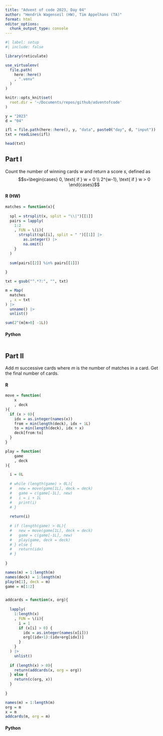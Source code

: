 ```yaml
---
title: "Advent of code 2023, Day 04"
author: "Hendrik Wagenseil (HW), Tim Appelhans (TA)"
format: html
editor_options: 
  chunk_output_type: console
---
```


```r
#| label: setup
#| include: false

library(reticulate)

use_virtualenv(
  file.path(
    here::here()
    , ".venv"
  )
)

knitr::opts_knit$set(
  root.dir = '~/Documents/repos/github/adventofcode'
)

y = "2023"
d = "04"

ifl = file.path(here::here(), y, "data", paste0("day", d, "input"))
txt = readLines(ifl)
```

```r
head(txt)
```


::: {.panel-tabset}

## Part I

Count the number of winning cards $w$ and return a score $s$, defined as 
$$s=\begin{cases}
0, \text{ if } w = 0 \\
2^{w-1}, \text{ if } w > 0 
\end{cases}$$

::: {.panel-tabset}

#### R (HW)

```r

matches = function(x){
  
  spl = strsplit(x, split = "\\|")[[1]]
  pairs = lapply(
    1:2
    , FUN = \(i){
      strsplit(spl[i], split = " ")[[1]] |> 
        as.integer() |> 
        na.omit()
    }
  )
  
  sum(pairs[[2]] %in% pairs[[1]])
  
}

txt = gsub("^.*?:", "", txt) 

m = Map(
  matches
  , x = txt
) |> 
  unname() |> 
  unlist() 

sum(2^(m[m>0] -1L))
```

#### Python

```python
```

:::


## Part II

Add $m$ successive cards where $m$ is the number of matches in a card.
Get the final number of cards.

::: {.panel-tabset}

#### R

```r

move = function(
    x
    , deck
){
  if (x > 0){
    idx = as.integer(names(x))
    from = min(length(deck), idx + 1L)
    to = min(length(deck), idx + x)
    deck[from:to]
  }
}

play = function(
    game
    , deck
){

  i = 0L
  
  # while (length(game) > 0L){
  #   new = move(game[1L], deck = deck)
  #   game = c(game[-1L], new)
  #   i = i + 1L
  #   print(i)
  # } 
  
  return(i)
  
  # if (length(game) > 0L){
  #   new = move(game[1L], deck = deck)
  #   game = c(game[-1L], new)
  #   play(game, deck = deck)
  # } else {
  #   return(idx)
  # }
    
}

names(m) = 1:length(m)
names(deck) = 1:length(m)
play(m[1], deck = m)
game = m[1:2]


addcards = function(x, org){
  
  lapply(
    1:length(x)
    , FUN = \(i){
      i = 1
      if (x[i] > 0) {
        idx = as.integer(names(x[i]))
        org[(idx+1):(idx+org[idx])]
      }
    }
  ) |> 
    unlist()
  
  if (length(x) > 0){
    return(addcards(x, org = org))
  } else {
    return(c(org, x))
  }
  
}

names(m) = 1:length(m)
org = m
x = m
addcards(m, org = m)

```

#### Python

```python
```

:::

:::

